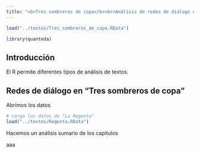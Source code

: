 ```yaml
---
title: "<b>Tres sombreros de copa</b><br>Análisis de redes de diálogo en R"
---
```


```r

load("../textos/Tres_sombreros_de_copa.RData")

library(quanteda)

```

## Introducción

El R permite diferentes tipos de análisis de textos.


## Redes de diálogo en "Tres sombreros de copa"

Abrimos los datos

```r

# carga los datos de "La Regenta"
load("../textos/Regenta.RData")

```

Hacemos un análisis sumario de los capítulos

aaa
